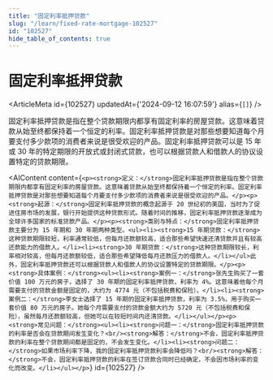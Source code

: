 ```yaml
---
title: "固定利率抵押贷款"
slug: "/learn/fixed-rate-mortgage-102527"
id: "102527"
hide_table_of_contents: true
---
```



# 固定利率抵押贷款

<ArticleMeta id={102527} updatedAt={'2024-09-12 16:07:59'} alias={`[]`} />
<div className='border-solid border-b border-t-0 my-4 border-[var(--ifm-color-gray-300)]' />

固定利率抵押贷款是指在整个贷款期限内都享有固定利率的房屋贷款。这意味着贷款从始至终都保持着一个恒定的利率。固定利率抵押贷款是对那些想要知道每个月要支付多少款项的消费者来说是很受欢迎的产品。固定利率抵押贷款可以是 15 年或 30 年的特定期限的开放式或封闭式贷款，也可以根据贷款人和借款人的协议设置特定的贷款期限。

<AIContent content={`<p><strong>定义：</strong>固定利率抵押贷款是指在整个贷款期限内都享有固定利率的房屋贷款。这意味着贷款从始至终都保持着一个恒定的利率。固定利率抵押贷款是对那些想要知道每个月要支付多少款项的消费者来说是很受欢迎的产品。</p><p><strong>起源：</strong>固定利率抵押贷款的概念起源于 20 世纪初的美国，当时为了促进住房市场的发展，银行开始提供这种贷款形式。随着时间的推移，固定利率抵押贷款逐渐成为全球许多国家的标准贷款产品。</p><p><strong>类别与特点：</strong>固定利率抵押贷款主要分为 15 年期和 30 年期两种类型。<ul><li><strong>15 年期贷款：</strong>这种贷款期限较短，利率通常较低，但每月还款额较高，适合那些希望快速还清贷款并且有较高还款能力的借款人。</li><li><strong>30 年期贷款：</strong>这种贷款期限较长，利率相对较高，但每月还款额较低，适合那些希望降低每月还款压力的借款人。</li></ul>此外，固定利率抵押贷款还可以根据贷款人和借款人的协议设置特定的贷款期限。</p><p><strong>具体案例：</strong><ul><li><strong>案例一：</strong>张先生购买了一套价值 100 万元的房子，选择了 30 年期的固定利率抵押贷款，利率为 4%。这意味着他每个月需要支付的贷款金额是固定的，大约为 4774 元（不包括税费和保险）。</li><li><strong>案例二：</strong>李女士选择了 15 年期的固定利率抵押贷款，利率为 3.5%，用于购买一套价值 80 万元的房子。她每个月需要支付的贷款金额大约为 5720 元（不包括税费和保险），虽然每月还款额较高，但她可以在较短时间内还清贷款。</li></ul></p><p><strong>常见问题：</strong><ul><li><strong>问题一：</strong>固定利率抵押贷款的利率是否会在贷款期间发生变化？<br/><strong>解答：</strong>不会，固定利率抵押贷款的利率在整个贷款期间都是固定的，不会发生变化。</li><li><strong>问题二：</strong>如果市场利率下降，我的固定利率抵押贷款利率会降低吗？<br/><strong>解答：</strong>不会，固定利率抵押贷款的利率在签订贷款合同时已经确定，不会因市场利率的变化而改变。</li></ul></p>`} id={102527} />
